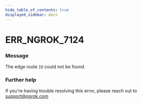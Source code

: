 ```yaml
---
hide_table_of_contents: true
displayed_sidebar: docs
---
```



# ERR_NGROK_7124

### Message

The edge route `ID` could not be found.

<ErrorDetails error="err_ngrok_7124" />

### Further help

If you're having trouble resolving this error, please reach out to [support@ngrok.com](mailto:support@ngrok.com?subject=Help%20with%20ERR_NGROK_7124)

